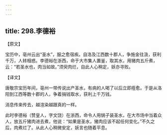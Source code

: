 ```yaml
---
---
---
```

title: 298.李德裕
---



【原文】

宝历中，亳州云出“圣水”，服之愈宿疾。自洛及江西数十郡人，争施金往汲，获利千万，人转相惑。李德裕在浙西，命于大市集人置釜，取其水，用猪肉五斤煮，云：“若圣水也，肉当如故。”须臾肉烂，自此人心稍定，妖亦寻败。

【译文】

唐敬宗宝历年间，亳州一带传说出产圣水，有病的人喝了以后立即痊愈。于是从洛阳到江西等数十郡的人，争着捐钱取水，获利上千万钱。

消息传来传去，越渲染越跟真的一样。

此时李德裕（赞皇人，字文饶）在浙西，命令人用锅子装圣水，在大市场中当着众人，放五斤猪肉进去煮，他说：“如果是圣水，猪肉应该不起任何变化。”不久之后，肉煮烂了。从此人心稍微安定，妖言也随着平息。